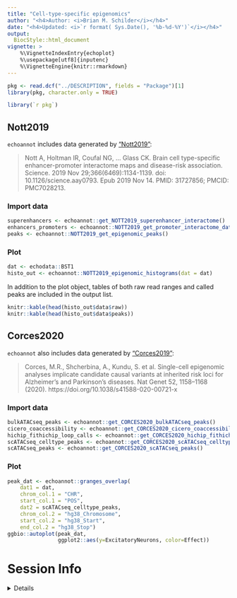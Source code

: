 ```yaml
---
title: "Cell-type-specific epigenomics" 
author: "<h4>Author: <i>Brian M. Schilder</i></h4>" 
date: "<h4>Updated: <i>`r format( Sys.Date(), '%b-%d-%Y')`</i></h4>"
output:
  BiocStyle::html_document
vignette: >
    %\VignetteIndexEntry{echoplot} 
    %\usepackage[utf8]{inputenc}
    %\VignetteEngine{knitr::rmarkdown}
---
```


```r
pkg <- read.dcf("../DESCRIPTION", fields = "Package")[1]
library(pkg, character.only = TRUE)
```

```R
library(`r pkg`)
```

## Nott2019

`echoannot` includes data generated by
["Nott2019"](https://doi.org/10.1126/science.aay0793):  

> Nott A, Holtman IR, Coufal NG, ... Glass CK. Brain cell type-specific enhancer-promoter interactome maps and disease-risk association. Science. 2019 Nov 29;366(6469):1134-1139. doi: 10.1126/science.aay0793. Epub 2019 Nov 14. PMID: 31727856; PMCID: PMC7028213.

### Import data 

```r
superenhancers <- echoannot::get_NOTT2019_superenhancer_interactome()
enhancers_promoters <- echoannot::NOTT2019_get_promoter_interactome_data()
peaks <- echoannot::NOTT2019_get_epigenomic_peaks() 
```


### Plot

```r
dat <- echodata::BST1
histo_out <- echoannot::NOTT2019_epigenomic_histograms(dat = dat) 
```

In addition to the plot object, 
tables of both raw read ranges and called peaks are included in the output list.

```r
knitr::kable(head(histo_out$data$raw))
knitr::kable(head(histo_out$data$peaks))
```

 
## Corces2020

`echoannot` also includes data generated by
["Corces2019"](https://doi.org/10.1038/s41588-020-00721-x):

> Corces, M.R., Shcherbina, A., Kundu, S. et al. Single-cell epigenomic analyses implicate candidate causal variants at inherited risk loci for Alzheimer’s and Parkinson’s diseases. Nat Genet 52, 1158–1168 (2020). https://doi.org/10.1038/s41588-020-00721-x 

### Import data 

```r
bulkATACseq_peaks <- echoannot::get_CORCES2020_bulkATACseq_peaks()
cicero_coaccessibility <- echoannot::get_CORCES2020_cicero_coaccessibility()
hichip_fithichip_loop_calls <- echoannot::get_CORCES2020_hichip_fithichip_loop_calls()
scATACseq_celltype_peaks <- echoannot::get_CORCES2020_scATACseq_celltype_peaks()
scATACseq_peaks <- echoannot::get_CORCES2020_scATACseq_peaks()
```

### Plot

```r
peak_dat <- echoannot::granges_overlap(
    dat1 = dat,  
    chrom_col.1 = "CHR",
    start_col.1 = "POS",
    dat2 = scATACseq_celltype_peaks, 
    chrom_col.2 = "hg38_Chromosome",
    start_col.2 = "hg38_Start",
    end_col.2 = "hg38_Stop")
ggbio::autoplot(peak_dat, 
                ggplot2::aes(y=ExcitatoryNeurons, color=Effect))

```


# Session Info 

<details> 

```r
utils::sessionInfo()
```

</details>  

